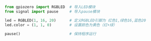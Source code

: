 ```py
from gpiozero import RGBLED  # 导入LED模块
from signal import pause     # 导入pause模块

led = RGBLED(1, 16, 20)      # 定义RGBLED引脚为 红色1,绿色16,蓝色20
led.color = (1, 1, 0)        # 设置颜色为黄色（红+绿）

pause()                      # 保持程序运行
```
